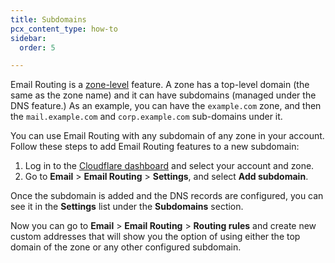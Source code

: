 ```yaml
---
title: Subdomains
pcx_content_type: how-to
sidebar:
  order: 5

---
```


Email Routing is a [zone-level](/fundamentals/concepts/accounts-and-zones/#zones) feature. A zone has a top-level domain (the same as the zone name) and it can have subdomains (managed under the DNS feature.) As an example, you can have the `example.com` zone, and then the `mail.example.com` and `corp.example.com` sub-domains under it.

You can use Email Routing with any subdomain of any zone in your account. Follow these steps to add Email Routing features to a new subdomain:

1. Log in to the [Cloudflare dashboard](https://dash.cloudflare.com/) and select your account and zone.
2. Go to **Email** > **Email Routing** > **Settings**, and select **Add subdomain**.

Once the subdomain is added and the DNS records are configured, you can see it in the **Settings** list under the **Subdomains** section.

Now you can go to **Email** > **Email Routing** > **Routing rules** and create new custom addresses that will show you the option of using either the top domain of the zone or any other configured subdomain.
